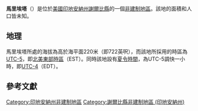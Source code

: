 {{noteTA
|G1=USState
|G2=地名
|G3=Unit
}}
{{Infobox settlement
|official_name            = 馬里埃塔
|native_name = Marietta
|settlement_type          = [[非建制地區|非建制地區]]
|image_skyline            = 
|imagesize                = 
|pushpin_map              = USA Indiana
|pushpin_label            = 馬里埃塔
|pushpin_label_position   = top
|pushpin_map_caption      = 馬里埃塔在印地安納州的位置
|subdivision_type         = [[世界政區索引|國家]]
|subdivision_type1        = [[美国州份|州份]]
|subdivision_type2        = [[印地安納州行政区划|縣]]
|subdivision_name         = [[美国|美国]]
|subdivision_name1        = [[印地安納州|印地安納州]]
|subdivision_name2        = [[謝爾比縣_(印地安納州)|謝爾比縣]]
|elevation_ft             = 722
|elevation_m              = 220
|area_total_km2           = 
|area_total_sq_mi         = 
|area_land_km2            = 
|area_land_sq_mi          = 
|area_water_km2           = 
|area_water_sq_mi         = 
|population_as_of         = 2010
|population_footnotes     = 
|population_total         = 
|population_metro         = 
|population_density_km2   = auto
|population_density_sq_mi = auto
|timezone                 = [[北美东部时区|北美东部时区]]
|utc_offset               = -5
|coordinates              = {{coord|39|26|09|N|85|53|02|W|display=inline,title}}
| coor_pinpoint           = 
| coordinates_footnotes   = 
|timezone_DST             = EDT
|utc_offset_DST           = -4
|postal_code_type         = [[美國郵區編號|郵區編號]]
|postal_code              = 46176
|area_code                = {{link-en|电话区号317|Area code 317|317}}
|blank_name = [[地名信息系统|GNIS ID]]
|blank_info = 438606<ref name="GNIS">{{cite gnis|438606|Marietta}}</ref>
}}
'''馬里埃塔'''（{{lang-en|Marietta}}）是位於[[美國|美國]][[印地安納州|印地安納州]][[謝爾比縣_(印地安納州)|謝爾比縣]]的一個[[非建制地區|非建制地區]]。該地的面積和人口皆未知。

== 地理 ==
馬里埃塔所處的海拔為高於海平面220米（即722英呎），而該地所採用的時區為[[UTC-5|UTC-5]]，即[[北美東部時區|北美東部時區]]（EST）。同時該地設有[[夏令時間|夏令時間]]，為UTC-5調快一小時，即[[UTC-4|UTC-4]]（EDT）。

== 參考文獻 ==
{{reflist}}

{{謝爾比縣 (印地安納州)}}

{{DEFAULTSORT:Marietta}}
[[Category:印地安納州非建制地區|Category:印地安納州非建制地區]]
[[Category:謝爾比縣非建制地區_(印地安納州)|Category:謝爾比縣非建制地區 (印地安納州)]]

{{Indiana-geo-stub}}